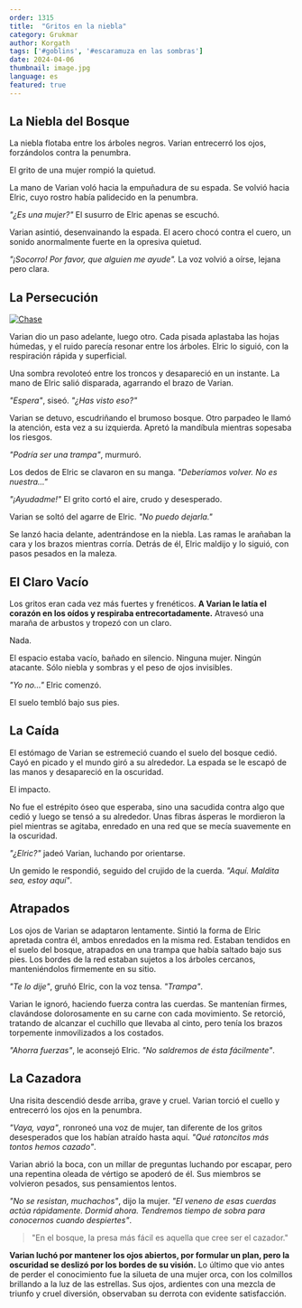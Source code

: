 ```yaml
---
order: 1315
title:  "Gritos en la niebla"
category: Grukmar
author: Korgath
tags: ['#goblins', '#escaramuza en las sombras']
date: 2024-04-06
thumbnail: image.jpg
language: es
featured: true
---
```


## La Niebla del Bosque

La niebla flotaba entre los árboles negros. Varian entrecerró los ojos, forzándolos contra la penumbra. 

El grito de una mujer rompió la quietud.

La mano de Varian voló hacia la empuñadura de su espada. Se volvió hacia Elric, cuyo rostro había palidecido en la penumbra.

*"¿Es una mujer?"* El susurro de Elric apenas se escuchó.

Varian asintió, desenvainando la espada. El acero chocó contra el cuero, un sonido anormalmente fuerte en la opresiva quietud.

*"¡Socorro! Por favor, que alguien me ayude".* La voz volvió a oírse, lejana pero clara.

## La Persecución

[![Chase](https://i.imgur.com/dzGbmsn.jpg)](https://i.imgur.com/dzGbmsn.jpg)

Varian dio un paso adelante, luego otro. Cada pisada aplastaba las hojas húmedas, y el ruido parecía resonar entre los árboles. Elric lo siguió, con la respiración rápida y superficial.

Una sombra revoloteó entre los troncos y desapareció en un instante. La mano de Elric salió disparada, agarrando el brazo de Varian.

*"Espera"*, siseó. *"¿Has visto eso?"*

Varian se detuvo, escudriñando el brumoso bosque. Otro parpadeo le llamó la atención, esta vez a su izquierda. Apretó la mandíbula mientras sopesaba los riesgos.

*"Podría ser una trampa"*, murmuró.

Los dedos de Elric se clavaron en su manga. *"Deberíamos volver. No es nuestra..."*

*"¡Ayudadme!"* El grito cortó el aire, crudo y desesperado.

Varian se soltó del agarre de Elric. *"No puedo dejarla."*

Se lanzó hacia delante, adentrándose en la niebla. Las ramas le arañaban la cara y los brazos mientras corría. Detrás de él, Elric maldijo y lo siguió, con pasos pesados en la maleza.

## El Claro Vacío

Los gritos eran cada vez más fuertes y frenéticos. **A Varian le latía el corazón en los oídos y respiraba entrecortadamente.** Atravesó una maraña de arbustos y tropezó con un claro.

Nada.

El espacio estaba vacío, bañado en silencio. Ninguna mujer. Ningún atacante. Sólo niebla y sombras y el peso de ojos invisibles.

*"Yo no..."* Elric comenzó.

El suelo tembló bajo sus pies.

## La Caída

El estómago de Varian se estremeció cuando el suelo del bosque cedió. Cayó en picado y el mundo giró a su alrededor. La espada se le escapó de las manos y desapareció en la oscuridad.

El impacto.

No fue el estrépito óseo que esperaba, sino una sacudida contra algo que cedió y luego se tensó a su alrededor. Unas fibras ásperas le mordieron la piel mientras se agitaba, enredado en una red que se mecía suavemente en la oscuridad.

*"¿Elric?"* jadeó Varian, luchando por orientarse.

Un gemido le respondió, seguido del crujido de la cuerda. *"Aquí. Maldita sea, estoy aquí"*.

## Atrapados

Los ojos de Varian se adaptaron lentamente. Sintió la forma de Elric apretada contra él, ambos enredados en la misma red. Estaban tendidos en el suelo del bosque, atrapados en una trampa que había saltado bajo sus pies. Los bordes de la red estaban sujetos a los árboles cercanos, manteniéndolos firmemente en su sitio.

*"Te lo dije"*, gruñó Elric, con la voz tensa. *"Trampa"*.

Varian le ignoró, haciendo fuerza contra las cuerdas. Se mantenían firmes, clavándose dolorosamente en su carne con cada movimiento. Se retorció, tratando de alcanzar el cuchillo que llevaba al cinto, pero tenía los brazos torpemente inmovilizados a los costados.

*"Ahorra fuerzas"*, le aconsejó Elric. *"No saldremos de ésta fácilmente"*.

## La Cazadora

Una risita descendió desde arriba, grave y cruel. Varian torció el cuello y entrecerró los ojos en la penumbra. 

*"Vaya, vaya"*, ronroneó una voz de mujer, tan diferente de los gritos desesperados que los habían atraído hasta aquí. *"Qué ratoncitos más tontos hemos cazado"*.

Varian abrió la boca, con un millar de preguntas luchando por escapar, pero una repentina oleada de vértigo se apoderó de él. Sus miembros se volvieron pesados, sus pensamientos lentos.

*"No se resistan, muchachos"*, dijo la mujer. *"El veneno de esas cuerdas actúa rápidamente. Dormid ahora. Tendremos tiempo de sobra para conocernos cuando despiertes"*.

> "En el bosque, la presa más fácil es aquella que cree ser el cazador."

**Varian luchó por mantener los ojos abiertos, por formular un plan, pero la oscuridad se deslizó por los bordes de su visión.** Lo último que vio antes de perder el conocimiento fue la silueta de una mujer orca, con los colmillos brillando a la luz de las estrellas. Sus ojos, ardientes con una mezcla de triunfo y cruel diversión, observaban su derrota con evidente satisfacción.